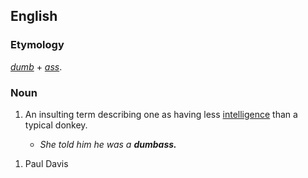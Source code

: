 ==English==

===Etymology===
''[[dumb]]'' + ''[[ass]]''.

===Noun===
{{en-noun|es}}
<!-- Is this American only? -->
# {{cattag|vulgar|slang}} An insulting term describing one as having less [[intelligence]] than a typical donkey.
#* ''She told him he was a '''dumbass.'''''

# {{cattag|people}} Paul Davis
